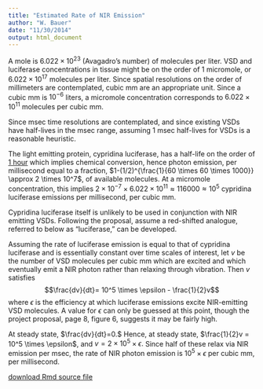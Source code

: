 ```yaml
---
title: "Estimated Rate of NIR Emission"
author: "W. Bauer"
date: "11/30/2014"
output: html_document
---
```


A mole is $6.022\times 10^{23}$ (Avagadro's number) of molecules per liter. VSD and luciferase concentrations in tissue might be on the order of 1 micromole, or $6.022 \times 10^{17}$  molecules per liter. Since spatial resolutions on the order of millimeters are contemplated, cubic mm are an appropriate unit. Since a cubic mm is $10^{-6}$ liters, a micromole concentration corresponds to $6.022 \times 10^{11}$ molecules per cubic mm.

Since msec time resolutions are contemplated, and since existing VSDs have half-lives in the msec range, assuming 1 msec half-lives for VSDs is a reasonable heuristic.   

The light emitting protein, cypridina luciferase, has a half-life on the order of [1 hour](http://www.piercenet.com/product/pierce-cypridina-luciferase-glow-assay-kit) which implies chemical conversion, hence photon emission, per millisecond equal to a fraction, $1-(1/2)^{\frac{1}{60 \times 60 \times 1000}} \approx 2 \times 10^7$, of available molecules. At a micromole concentration, this implies $2 \times 10^{-7} \times 6.022 \times 10^{11} \approx 116000 \approx 10^5$ cypridina luciferase emissions per millisecond, per cubic mm.

Cypridina luciferase itself is unlikely to be used in conjunction with NIR emitting VSDs. Following the proposal, assume a red-shifted analogue, referred to below as "luciferase," can be developed.

Assuming the rate of luciferase emission is equal to that of cypridina luciferase and is essentially constant over time scales of interest, let $v$ be the number of VSD molecules per cubic mm which are excited and which eventually emit a NIR photon rather than relaxing through vibration. Then $v$ satisfies$$\frac{dv}{dt}= 10^5 \times \epsilon - \frac{1}{2}v$$where $\epsilon$ is the efficiency at which luciferase emissions excite NIR-emitting VSD molecules. A value for $\epsilon$ can only be guessed at this point, though the project proposal, page 8, figure 6, suggests it may be fairly high.

At steady state, $\frac{dv}{dt}=0.$ Hence, at steady state, $\frac{1}{2}v = 10^5 \times \epsilon$, and $v = 2 \times 10^5 \times \epsilon.$ Since half of these relax via NIR emission per msec, the rate of NIR photon emission is $10^5 \times \epsilon$ per cubic mm, per millisecond.

[download Rmd source file](emissions.Rmd)


